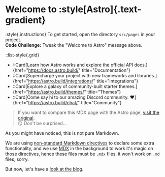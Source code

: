 # Welcome to :style[Astro]{.text-gradient}

:style{.instructions}
To get started, open the directory `src/pages` in your project.  
**Code Challenge:** Tweak the "Welcome to Astro" message above.

::list-style{.grid}

- ::Card[Learn how Astro works and explore the official API docs.]{href="https://docs.astro.build/" title="Documentation"}
- ::Card[Supercharge your project with new frameworks and libraries.]{href="https://astro.build/integrations/" title="Integrations"}
- ::Card[Explore a galaxy of community-built starter themes.]{href="https://astro.build/themes/" title="Themes"}
- ::Card[Come say hi to our amazing Discord community. ❤️]{href="https://astro.build/chat/" title="Community"}

> If you want to compare this MDX page with the Astro page, [visit the original](/astro-index).  
> 😏 Don't be surprised...

As you might have noticed, this is not pure Markdown.

We are using [non-standard Markdown directives](https://talk.commonmark.org/t/generic-directives-plugins-syntax/444) to declare some extra functionality, and we use [MDX](https://docs.astro.build/en/guides/integrations-guide/mdx/) in the background to work it's magic on those directives, hence these files must be `.mdx` files, it won't work on `.md` files, sorry.

But now, let's have a [look at the blog](/blog).
